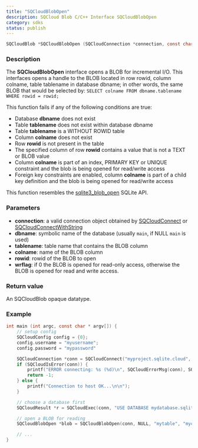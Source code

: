 ```yaml
---
title: "SQCloudBlobOpen"
description: SQCloud Blob C/C++ Interface SQCloudBlobOpen
category: sdks
status: publish
---
```


```c
SQCloudBlob *SQCloudBlobOpen (SQCloudConnection *connection, const char *dbname, const char *tablename, const char *colname, int64_t rowid, bool wrflag);
```

### Description
The **SQCloudBlobOpen** interface opens a BLOB for incremental I/O. This interfaces opens a handle to the BLOB located in row rowid, column colname, table tablename in database dbname; in other words, the same BLOB that would be selected by: `SELECT colname FROM dbname.tablename WHERE rowid = rowid;`

This function fails if any of the following conditions are true:
* Database **dbname** does not exist
* Table **tablename** does not exist within database dbname
* Table **tablename** is a WITHOUT ROWID table
* Column **colname** does not exist
* Row **rowid** is not present in the table
* The specified column of row **rowid** contains a value that is not a TEXT or BLOB value
* Column **colname** is part of an index, PRIMARY KEY or UNIQUE constraint and the blob is being opened for read/write access
* Foreign key constraints are enabled, column **colname** is part of a child key definition and the blob is being opened for read/write access

This function resembles the [sqlite3_blob_open](https://www.sqlite.org/c3ref/blob_open.html) SQLite API. 

### Parameters
* **connection**: a valid connection object obtained by [SQCloudConnect](/docs/sdks/c/sqcloudconnect) or [SQCloudConnectWithString](/docs/sdks/c/sqcloudconnectwithstring)
* **dbname**: symbolic name of the database (usually `main`, if NULL `main` is used)
* **tablename**: table name that contains the BLOB column 
* **colname**: name of the BLOB column
* **rowid**: rowid of the BLOB to open
* **wrflag**: if 0 the BLOB is opened for read-only access, otherwise the BLOB is opened for read and write access.


### Return value
An SQCloudBlob opaque datatype.

### Example
```c
int main (int argc, const char * argv[]) {
    // setup config
    SQCloudConfig config = {0};
    config.username = "myusername";
    config.password = "mypassword"

    SQCloudConnection *conn = SQCloudConnect("myproject.sqlite.cloud", SQCLOUD_DEFAULT_PORT, &config);
    if (SQCloudIsError(conn)) {
        printf("ERROR connecting: %s (%d)\n", SQCloudErrorMsg(conn), SQCloudErrorCode(conn));
        return -1;
    } else {
        printf("Connection to host OK...\n\n");
    }

    // choose a database first
    SQCloudResult *r = SQCloudExec(conn, "USE DATABASE mydatabase.sqlite;");

    // open a BLOB for reading
    SQCloudBlobOpen *blob = SQCloudBlobOpen(conn, NULL, "mytable", "mycolumn", 1, 0);

    // ...
}
```